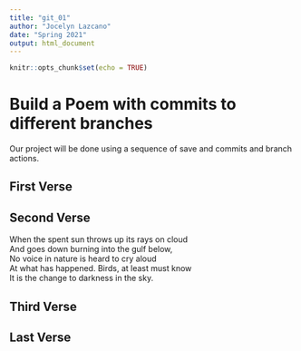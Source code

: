 ```yaml
---
title: "git_01"
author: "Jocelyn Lazcano"
date: "Spring 2021"
output: html_document
---
```


```r
knitr::opts_chunk$set(echo = TRUE)
```
# Build a Poem with commits to different branches
Our project will be done using a sequence of save and commits and branch actions.
<!-- Do not modify or change any text in "!--" bracketed areas such as this --- these are instructions to
you, if you change any of this the git program will notice it and compromise your git merging strategy !-->

## First Verse 
<!--Put the first five lines of a poem by Lewis Carrol in this section!-->

## Second Verse
<!--Put the first five lines of a poem by Robert Frost here!-->


When the spent sun throws up its rays on cloud  
And goes down burning into the gulf below,  
No voice in nature is heard to cry aloud  
At what has happened. Birds, at least must know  
It is the change to darkness in the sky.  


## Third Verse
<!--Put the first two verses of The Walrus and the Carpenter here!-->

## Last Verse
<!--Put a short poem of your choice 8-20 lines,here!-->
